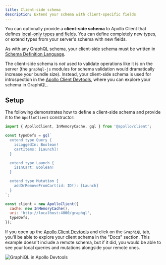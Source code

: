 ```yaml
---
title: Client-side schema
description: Extend your schema with client-specific fields
---
```


You can optionally provide a **client-side schema** to Apollo Client that defines [local-only types and fields](./managing-state-with-field-policies/). You can define completely new types, or extend types from your server's schema with new fields.

As with any GraphQL schema, your client-side schema must be written in [Schema Definition Language](https://www.apollographql.com/docs/apollo-server/schema/schema/#the-schema-definition-language).

The client-side schema is _not_ used to validate operations like it is on the server (the `graphql-js` modules for schema validation would dramatically increase your bundle size). Instead, your client-side schema is used for introspection in the [Apollo Client Devtools](../development-testing/developer-tooling/#apollo-client-devtools), where you can explore your schema in GraphiQL.

## Setup

The following demonstrates how to define a client-side schema and provide it to the `ApolloClient` constructor:

```js
import { ApolloClient, InMemoryCache, gql } from '@apollo/client';

const typeDefs = gql`
  extend type Query {
    isLoggedIn: Boolean!
    cartItems: [Launch]!
  }

  extend type Launch {
    isInCart: Boolean!
  }

  extend type Mutation {
    addOrRemoveFromCart(id: ID!): [Launch]
  }
`;

const client = new ApolloClient({
  cache: new InMemoryCache(),
  uri: 'http://localhost:4000/graphql',
  typeDefs,
});
```

If you open up the [Apollo Client Devtools](../development-testing/developer-tooling/#apollo-client-devtools) and click on the `GraphiQL` tab, you'll be able to explore your client schema in the "Docs" section. This example doesn't include a remote schema, but if it did, you would be able to see your local queries and mutations alongside your remote ones.

<img class="screenshot" alt="GraphiQL in Apollo Devtools" src="../assets/client-schema.png"/>
